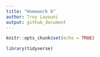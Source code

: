 ```yaml
---
title: "Homework 6"
author: Troy Layouni
output: github_document
---
```


```r
knitr::opts_chunk$set(echo = TRUE)

library(tidyverse)
```

